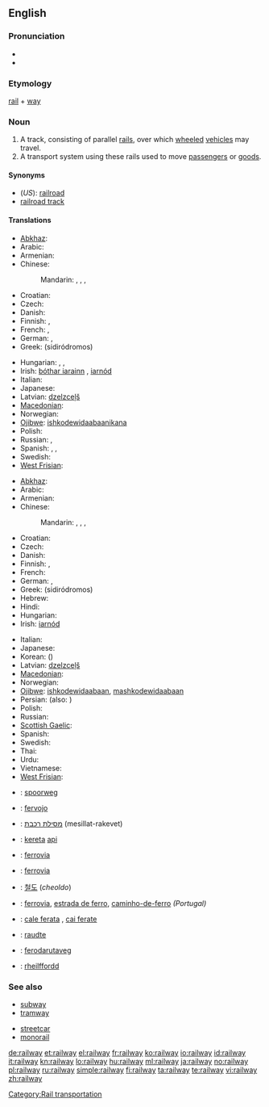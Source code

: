 ==English==

===Pronunciation===
* {{IPA|/ɹeɪlweɪ/}}
* {{audio|en-us-railway.ogg|Audio (US)}}

===Etymology===
[[rail]] + [[way]]

===Noun===
{{wikipedia}}
{{en-noun}}

# A track, consisting of parallel [[rail]]s, over which [[wheeled]] [[vehicle]]s may travel.
# A transport system using these rails used to move [[passenger]]s or [[goods]].

====Synonyms====
* (''US''): [[railroad]]
* [[railroad track]]

====Translations====
{{trans-top|a track, consisting of parallel rails}}
* [[Abkhaz]]: {{Cyrl|[[аиҳаамҩа]]}}
* Arabic: {{t|ar|سكة حديدية|f|tr=síkka Hadidíyya}}
* Armenian: {{t-|hy|երկաթուղի|tr=erkat’uġi}}
* Chinese:
*: Mandarin: {{t|cmn|鐵路|sc=Hani}},  {{t|cmn|铁路|tr=tiělù|sc=Hani}},  {{t|cmn|鐵道|sc=Hani}},  {{t|cmn|铁道|tr=tiědào|sc=Hani}}
* Croatian: {{t-|hr|željeznica|f}}
* Czech: {{t+|cs|kolej|f}}
* Danish: {{t|da|jernbane}}
* Finnish: {{t+|fi|rata}}, {{t+|fi|rautatie}}
* French: {{t+|fr|chemin de fer|m}},  {{t|fr|réseau ferroviaire|m}}
* German: {{t|de|Eisenbahnlinie|f}},  {{t+|de|Gleis|n}}
* Greek: {{t+|el|σιδηρόδρομος|m}} (sidiródromos)
{{trans-mid}}
* Hungarian: {{t+|hu|sín}},  {{t+|hu|vasút}},  {{t+|hu|vasútvonal}}
* Irish: [[bóthar iarainn]] {{m}}, [[iarnód]] {{m}}
* Italian: {{t+|it|binario|m}}
* Japanese: {{t-|ja|線路|tr=senro}}
* Latvian: [[dzelzceļš]] {{m}}
* [[Macedonian]]: {{t-|mk|пруга|f|tr=prúga}}
* Norwegian: {{t+|no|jernbane|m}}
* [[Ojibwe]]: [[ishkodewidaabaanikana]]
* Polish: {{t+|pl|kolej|f}}
* Russian: {{t+|ru|железная дорога|f|tr=želéznaja doróga}},  {{t+|ru|колея|f|tr=kolejá}}
* Spanish: {{t+|es|ferrocarril|m}}, {{qualifier|Latin America}} {{t+|es|riel|m}}, {{qualifier|Spain}} {{t+|es|vía|f}}
* Swedish: {{t+|sv|järnväg|c}}
* [[West Frisian]]: {{t-|fy|spoarwei|c|xs=West Frisian}}
{{trans-bottom}}

{{trans-top|transport system using these rails}}
* [[Abkhaz]]: {{Cyrl|[[аиҳаамҩа]]}}
* Arabic: {{t|ar|سكة حديدية|f|tr=síkka Hadidíyya}}
* Armenian: {{t-|hy|երկաթուղի|tr=erkat’uġi}}
* Chinese:
*: Mandarin: {{t|cmn|鐵路|sc=Hani}},  {{t|cmn|铁路|tr=tiělù|sc=Hani}},  {{t|cmn|鐵道|sc=Hani}},  {{t|cmn|铁道|tr=tiědào|sc=Hani}}
* Croatian: {{t-|hr|željeznica|f}}
* Czech: {{t-|cs|železnice|f}}
* Danish: {{t|da|jernbane}}
* Finnish: {{t+|fi|rautatie}}, {{t+|fi|rautatie|alt=rautatiet}}
* French: {{t+|fr|chemin de fer|m}}
* German: {{t+|de|Eisenbahn|f}},  {{t+|de|Bahn|f}}
* Greek: {{t+|el|σιδηρόδρομος|m}} (sidiródromos)
* Hebrew: {{t|he|מסילת רכבת|f|tr=mesillat-rakevet}}
* Hindi: {{t|hi|रेलवे|tr=relve|xs=Hindi}}
* Hungarian: {{t+|hu|vasút}}
* Irish: [[iarnód]] {{m}}
{{trans-mid}}
* Italian: {{t+|it|ferrovia|f}}
* Japanese: {{t+|ja|鉄道|tr=[[てつどう]], tetsudō}}
* Korean: {{t+|ko|철도|tr=cheoldo|sc=Hang}} ({{t|ko|鐵道}})
* Latvian: [[dzelzceļš]] {{m}}
* [[Macedonian]]: {{t-|mk|железница|f|tr=želéznica}}
* Norwegian: {{t+|no|jernbane|m}}
* [[Ojibwe]]: [[ishkodewidaabaan]], [[mashkodewidaabaan]]
* Persian: {{t-|fa|راه‌آهن|tr=râh âhan|xs=Persian}} (also: {{t-|fa|راه آهن|xs=Persian}})
* Polish: {{t+|pl|kolej|f}}
* Russian: {{t+|ru|железная дорога|f|tr=želéznaja doróga}}
* [[Scottish Gaelic]]: {{t-|gd|rèile|f|xs=Scottish Gaelic}}
* Spanish: {{t+|es|ferrocarril|m}}
* Swedish: {{t+|sv|järnväg|c}}
* Thai: {{t|th|การรถไฟ|tr=gaan rót fai}}
* Urdu: {{t|ur|ریلوے|tr=relve|xs=Urdu}}
* Vietnamese: {{t|vi|đường sắt|xs=Vietnamese}}
* [[West Frisian]]: {{t-|fy|spoarwei|c|xs=West Frisian}}
{{trans-bottom}}

{{checktrans-top}}
* {{ttbc|Dutch}}: [[spoorweg]] {{m}}
* {{ttbc|Esperanto}}: [[fervojo]]
* {{ttbc|Hebrew}}: [[מסילת רכבת]] (mesillat-rakevet) {{f}}
* {{ttbc|Indonesian}}: [[kereta]] [[api]]
* {{ttbc|Interlingua}}: [[ferrovia]]
* {{ttbc|Italian}}: [[ferrovia]] {{f}}
* {{ttbc|Korean}}: [[철도]] (''cheoldo'')
* {{ttbc|Portuguese}}: [[ferrovia]], [[estrada de ferro]], [[caminho-de-ferro]] {{m}} ''(Portugal)''
* {{ttbc|Romanian}}: [[cale ferata]] {{f}}, [[cai ferate]] {{p}}
* {{ttbc|Veps}}: [[raudte]]
* {{ttbc|Volapük}}: [[ferodarutaveg]]
* {{ttbc|Welsh}}: [[rheilffordd]] {{f}}
{{trans-bottom}}

===See also===
{{top2}}
* [[subway]]
* [[tramway]]
{{mid2}}
* [[streetcar]]
* [[monorail]]
{{bottom2}}

[[Category:Rail transportation]]

[[de:railway]]
[[et:railway]]
[[el:railway]]
[[fr:railway]]
[[ko:railway]]
[[io:railway]]
[[id:railway]]
[[it:railway]]
[[kn:railway]]
[[lo:railway]]
[[hu:railway]]
[[ml:railway]]
[[ja:railway]]
[[no:railway]]
[[pl:railway]]
[[ru:railway]]
[[simple:railway]]
[[fi:railway]]
[[ta:railway]]
[[te:railway]]
[[vi:railway]]
[[zh:railway]]